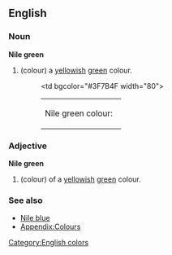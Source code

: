 ==English==

===Noun===
'''Nile green'''
#(colour) a [[yellow]]ish [[green]] colour.
#:<table><tr><td>Nile green colour: &nbsp;</td><td bgcolor="#3F7B4F width="80">&nbsp; </td></tr></table>

===Adjective===
'''Nile green'''
#(colour) of a [[yellow]]ish [[green]] colour.

===See also===
*[[Nile blue]]
*[[Wiktionary_Appendix:Colours|Appendix:Colours]]

[[Category:English colors]]